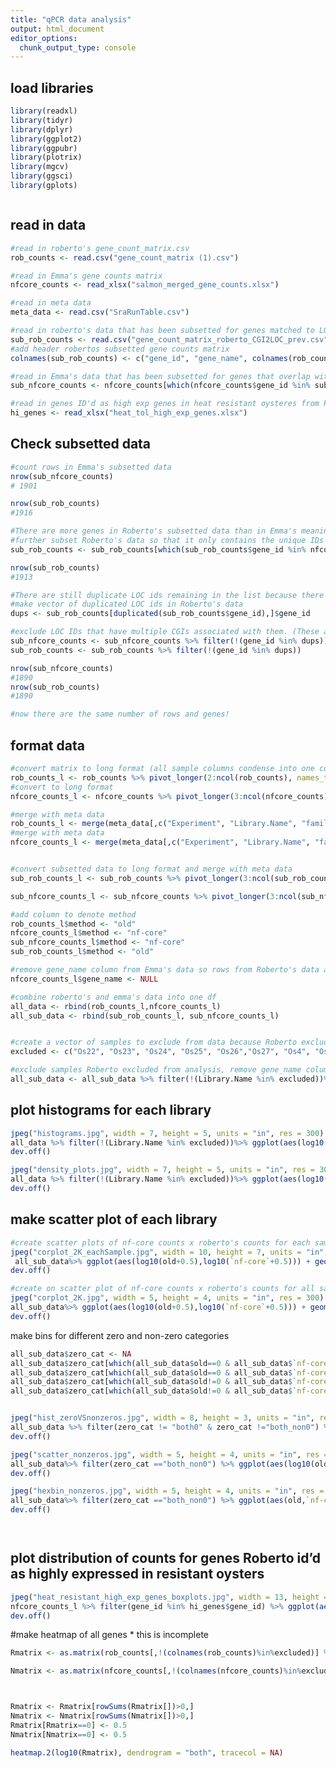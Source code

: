 ```yaml
---
title: "qPCR data analysis"
output: html_document
editor_options: 
  chunk_output_type: console
---
```


## load libraries
```r
library(readxl)
library(tidyr)
library(dplyr)
library(ggplot2)
library(ggpubr)
library(plotrix)
library(mgcv)
library(ggsci)
library(gplots)



```


## read in data

```r
#read in roberto's gene_count_matrix.csv
rob_counts <- read.csv("gene_count_matrix (1).csv")

#read in Emma's gene counts matrix
nfcore_counts <- read_xlsx("salmon_merged_gene_counts.xlsx")

#read in meta data
meta_data <- read.csv("SraRunTable.csv")

#read in roberto's data that has been subsetted for genes matched to LOC IDs using the genome compare files (see jupyter notebook)
sub_rob_counts <- read.csv("gene_count_matrix_roberto_CGI2LOC_prev.csv", header =F)
#add header robertos subsetted gene counts matrix
colnames(sub_rob_counts) <- c("gene_id", "gene_name", colnames(rob_counts[,2:ncol(rob_counts)]))

#read in Emma's data that has been subsetted for genes that overlap with roberto's subsetted genes
sub_nfcore_counts <- nfcore_counts[which(nfcore_counts$gene_id %in% sub_rob_counts$gene_id),]

#read in genes ID'd as high exp genes in heat resistant oysteres from Roberto's paper (copied from supp table 6)
hi_genes <- read_xlsx("heat_tol_high_exp_genes.xlsx")

```


## Check subsetted data
```r
#count rows in Emma's subsetted data
nrow(sub_nfcore_counts)
# 1901

nrow(sub_rob_counts)
#1916

#There are more genes in Roberto's subsetted data than in Emma's meaning some LOC ids are listed multiple times
#further subset Roberto's data so that it only contains the unique IDs that are in Emma's subsetted data
sub_rob_counts <- sub_rob_counts[which(sub_rob_counts$gene_id %in% nfcore_counts$gene_id),]

nrow(sub_rob_counts)
#1913

#There are still duplicate LOC ids remaining in the list because there are still more genes in Roberto's data
#make vector of duplicated LOC ids in Roberto's data
dups <- sub_rob_counts[duplicated(sub_rob_counts$gene_id),]$gene_id

#exclude LOC IDs that have multiple CGIs associated with them. (These are genes that were previously annotated as multiple genes and are now merged into one)
sub_nfcore_counts <- sub_nfcore_counts %>% filter(!(gene_id %in% dups))
sub_rob_counts <- sub_rob_counts %>% filter(!(gene_id %in% dups))

nrow(sub_nfcore_counts)
#1890
nrow(sub_rob_counts)
#1890

#now there are the same number of rows and genes!
```


## format data
```r
#convert matrix to long format (all sample columns condense into one column with counts in another column)
rob_counts_l <- rob_counts %>% pivot_longer(2:ncol(rob_counts), names_to = "Library.Name", values_to = "counts")
#convert to long format
nfcore_counts_l <- nfcore_counts %>% pivot_longer(3:ncol(nfcore_counts), names_to = "Experiment", values_to = "counts")

#merge with meta data
rob_counts_l <- merge(meta_data[,c("Experiment", "Library.Name", "family", "timepoint..day.","trait")], rob_counts_l, by = "Library.Name")
#merge with meta data
nfcore_counts_l <- merge(meta_data[,c("Experiment", "Library.Name", "family", "timepoint..day.","trait")],nfcore_counts_l, by = "Experiment")


#convert subsetted data to long format and merge with meta data
sub_rob_counts_l <- sub_rob_counts %>% pivot_longer(3:ncol(sub_rob_counts), names_to = "Library.Name", values_to = "counts") %>% left_join(meta_data[,c("Experiment", "Library.Name", "family", "timepoint..day.","trait")], by = "Library.Name")

sub_nfcore_counts_l <- sub_nfcore_counts %>% pivot_longer(3:ncol(sub_nfcore_counts), names_to = "Experiment", values_to = "counts") %>% left_join(meta_data[,c("Experiment", "Library.Name", "family", "timepoint..day.","trait")], by = "Experiment")

#add column to denote method
rob_counts_l$method <- "old"
nfcore_counts_l$method <- "nf-core"
sub_nfcore_counts_l$method <- "nf-core"
sub_rob_counts_l$method <- "old"

#remove gene_name column from Emma's data so rows from Roberto's data and Emma's data can be combined
nfcore_counts_l$gene_name <- NULL

#combine roberto's and emma's data into one df
all_data <- rbind(rob_counts_l,nfcore_counts_l)
all_sub_data <- rbind(sub_rob_counts_l, sub_nfcore_counts_l)


#create a vector of samples to exclude from data because Roberto excluded these from his comparisons
excluded <- c("Os22", "Os23", "Os24", "Os25", "Os26","Os27", "Os4", "Os5", "Os6", "Os7", "Os8", "Os9")

#exclude samples Roberto excluded from analysis, remove gene_name column and spread methods column out so that it can be plotted as as a scatter plot
all_sub_data <- all_sub_data %>% filter(!(Library.Name %in% excluded))%>% dplyr::select(-gene_name) %>% pivot_wider(names_from = method, values_from = counts)

```


## plot histograms for each library
```r
jpeg("histograms.jpg", width = 7, height = 5, units = "in", res = 300)
all_data %>% filter(!(Library.Name %in% excluded))%>% ggplot(aes(log10(counts), fill = method)) + geom_histogram(alpha = 0.5) + labs(x = "counts (log10)", y = "# genes") + theme_bw() + facet_wrap(~Library.Name)
dev.off()

jpeg("density_plots.jpg", width = 7, height = 5, units = "in", res = 300)
all_data %>% filter(!(Library.Name %in% excluded))%>% ggplot(aes(log10(counts), color = method,fill = method, alpha = 0.2)) + geom_density(alpha = 0.2) + labs(x = "counts (log10)", y = "% genes") + theme_bw() + facet_wrap(~Library.Name)
dev.off()

```

## make scatter plot of each library
```r
#create scatter plots of nf-core counts x roberto's counts for each sample
jpeg("corplot_2K_eachSample.jpg", width = 10, height = 7, units = "in", res = 300)
 all_sub_data%>% ggplot(aes(log10(old+0.5),log10(`nf-core`+0.5))) + geom_point() + labs(x = "Roberto counts (log10(+0.5))", y = "nf-core counts (log10(+0.5))") + theme_bw() + facet_wrap(~Library.Name) + ggtitle("1,890 overlapping genes comparing to prev.txt doc")
dev.off()

#create on scatter plot of nf-core counts x roberto's counts for all samples
jpeg("corplot_2K.jpg", width = 5, height = 4, units = "in", res = 300)
all_sub_data%>% ggplot(aes(log10(old+0.5),log10(`nf-core`+0.5))) + geom_point() + labs(x = "Roberto counts (log10(+0.5))", y = "nf-core counts (log10(+0.5))") + theme_bw() + ggtitle("1,890 overlapping genes comparing to prev.txt doc")
dev.off()


```


make bins for different zero and non-zero categories
```r
all_sub_data$zero_cat <- NA
all_sub_data$zero_cat[which(all_sub_data$old==0 & all_sub_data$`nf-core`==0)] <- "both_0"
all_sub_data$zero_cat[which(all_sub_data$old==0 & all_sub_data$`nf-core`!=0)] <- "emma_only"
all_sub_data$zero_cat[which(all_sub_data$old!=0 & all_sub_data$`nf-core`==0)] <- "rob_only"
all_sub_data$zero_cat[which(all_sub_data$old!=0 & all_sub_data$`nf-core`!=0)] <- "both_non0"


jpeg("hist_zeroVSnonzeros.jpg", width = 8, height = 3, units = "in", res = 300)
all_sub_data %>% filter(zero_cat != "both0" & zero_cat !="both_non0") %>% pivot_longer(7:8, names_to = "method", values_to = "count")%>% filter(count !=0) %>%ggplot(aes(x = log10(count), fill = zero_cat)) + geom_histogram(position = position_dodge()) + theme_bw() + labs(x = "counts(log10)", y= "# genes", fill = "method") + ggtitle("Genes with 0 counts in one method and non-zero in the other\n (9,065 non-zero in Emma's and 796 non-zero in Roberto's only)")
dev.off()

jpeg("scatter_nonzeros.jpg", width = 5, height = 4, units = "in", res = 300)
all_sub_data%>% filter(zero_cat =="both_non0") %>% ggplot(aes(log10(old+0.5),log10(`nf-core`+0.5))) + geom_point() + labs(x = "Roberto counts (log10(+0.5))", y = "nf-core counts (log10(+0.5))") + theme_bw() + ggtitle("3,959 genes with non-zero counts in both methods ")
dev.off()

jpeg("hexbin_nonzeros.jpg", width = 5, height = 4, units = "in", res = 300)
all_sub_data%>% filter(zero_cat =="both_non0") %>% ggplot(aes(old,`nf-core`)) + geom_hex() + labs(x = "Roberto counts", y = "nf-core counts") + theme_bw() + ggtitle("3,959 genes with non-zero counts in both methods ")
dev.off()




```



## plot distribution of counts for genes Roberto id'd as highly expressed in resistant oysters
```r
jpeg("heat_resistant_high_exp_genes_boxplots.jpg", width = 13, height = 10, units = "in", res = 300)
nfcore_counts_l %>% filter(gene_id %in% hi_genes$gene_id) %>% ggplot(aes(x = trait,y = log10(counts+0.5), group = interaction(gene_id,trait),fill = trait))+ geom_violin(alpha = 0.5)+ geom_boxplot(width = 0.2, alpha = 0.2, outlier.shape = NA)+geom_jitter(alpha = 0.5,size = 1.2, width = 0.1) + theme_bw()+ theme(axis.text.x = element_text(angle = 45, hjust = 1))+ labs(y = "log10(counts + 0.5)", fill = "sample")+ facet_wrap(~gene_id, scale = "free") +ggtitle("genes Roberto id'd as high exp. in resistant samples")+  theme(axis.title.x=element_blank(),axis.text.x=element_blank(),axis.ticks.x=element_blank())
dev.off()

```


#make heatmap of all genes * this is incomplete

```r
Rmatrix <- as.matrix(rob_counts[,!(colnames(rob_counts)%in%excluded)] %>% dplyr::select(-gene_id) )

Nmatrix <- as.matrix(nfcore_counts[,!(colnames(nfcore_counts)%in%excluded)]  %>% dplyr::select(-gene_id) %>% dplyr::select(-gene_name))



Rmatrix <- Rmatrix[rowSums(Rmatrix[])>0,]
Nmatrix <- Nmatrix[rowSums(Nmatrix[])>0,]
Rmatrix[Rmatrix==0] <- 0.5
Nmatrix[Nmatrix==0] <- 0.5

heatmap.2(log10(Rmatrix), dendrogram = "both", tracecol = NA)
  
```  

